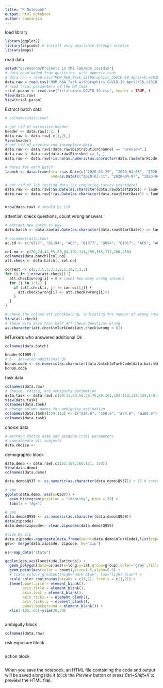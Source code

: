 ```yaml
---
title: "R Notebook"
output: html_notebook
author: ruonanjia
---
```


load library
```r
library(ggplot2)
library(zipcode) # install only available through archive
library(maps)
```

read data
```r
setwd("E:/Ruonan/Projects in the lab/mdm_covid19")
# data downloaded from qualtrics, with numeric code 
# data.raw = read.csv("MDM_R&A_Task_withGraphics_COVID-19_April+9,+2020_19.15.csv")
data.raw = read.csv("MDM_R&A_Task_withGraphics_COVID-19_April+15,+2020_23.00.csv")
# read trial parameters of the DM task
trial.param <- read.csv("trialsinfo_COVID_19.csv", header = TRUE, )
View(data.raw)
View(trial.param)
```

Extract batch data
```r

# colnames(data.raw)

# get rid of excessive header
header <- data.raw[1:2, ]
data.raw <- data.raw[-c(1,2),]
View(header)
# get rid of preview and incomplete data
data.raw <- data.raw[!data.raw$DistributionChannel == "preview",]
data.raw <- data.raw[data.raw$Finished == 1, ]
data.raw <- data.raw[!is.na(as.numeric(as.character(data.raw$mTurkCode))), ]

# dates for each batch
launch <- data.frame(start=as.Date(c("2020-03-29", "2020-04-06", "2020-04-13")), 
                     end=as.Date(c("2020-03-31", "2020-04-07", "2020-04-14")))

# get rid of lab testing data (by comparing survey startdate)
data.raw <- data.raw[!as.Date(as.character(data.raw$StartDate)) < launch$start[1],] 
data.raw <- data.raw[!(as.Date(as.character(data.raw$StartDate)) > launch$end[1] & as.Date(as.character(data.raw$StartDate)) < launch$start[2]), ]


nrow(data.raw) # should be 110
```

attention check questions, count wrong answers
```r
# extract new batch to pay
data.batch <- data.raw[as.Date(as.character(data.raw$StartDate)) >= launch$start[3] & as.Date(as.character(data.raw$StartDate)) <= launch$end[3], ]

# colnames(data.raw)
ac.id <- c("Q377", "Q1194", "AC5", "Q1077", "Q994", "Q1017", "AC9", "AC10", "Q1899", "AC4", "AC7", "AC8")

col.no <- c(20,24,42,55,80,84,102,114,150,165,212,266,350)
colnames(data.batch)[col.no]
att.check <- data.batch[, col.no]

correct <- c(2,2,5,5,3,3,2,1,10,7,1,3)
for (i in 1:nrow(att.check)) {
  att.check$wrong[i] = 0 # count how many wrong answers
  for (j in 1:12) {
    if (att.check[i, j] != correct[j]) {
      att.check$wrong[i] <- att.check$wrong[i]+1
    }
  }
}

# check the column att.check$wrong, indicating the number of wrong answers
View(att.check)
# those with more than half ATT check Questions wrong
as.character(att.check$mTurkCode[att.check$wrong > 6])
```

MTurkers who answered additional Qs
```r
colnames(data.batch)

header$Q1089.1
# 5 - answered additional Qs
bonus.code <- as.numeric(as.character(data.batch$mTurkCode[data.batch$Q1089.1 == 5]))
bonus.code
```


task data
```r
colnames(data.raw)
# choice, rating, and ambiguity estimation
data.task <- data.raw[,c(29:41,43:54,56:79,89:101,103:113,115:139,140:149,151:154,350)]
View(data.task)
colnames(data.task)
# change column names for ambiguity estimation
colnames(data.task)[109:112] <- c("a24.e", "a50.e", "a74.e", "a100.e")
colnames(data.task)

```

choice data
```r
# extrach choice data and attache trial parameters
# concatenate all subjects
data.choice <- 
```

demographic block
```r
data.demo <- data.raw[,c(155:164,166:171, 350)]
View(data.demo)
colnames(data.demo)

data.demo$Q937 <- as.numeric(as.character(data.demo$Q937)) + 17 # correct coding

# age
ggplot(data.demo, aes(x=Q937)) +
  geom_histogram(position = "identity", bins = 20) +
  labs(x = "Age")

# geo
data.demo$Q959 <- as.numeric(as.character(data.demo$Q959))
data(zipcode)
data.demo$zipcode<- clean.zipcodes(data.demo$Q959)

#size by zip
data.zipcode<-aggregate(data.frame(count=data.demo$mTurkCode),list(zip=data.demo$zipcode),length)
geo<- merge(data.zipcode, zipcode, by='zip')

us<-map_data('state')

ggplot(geo,aes(longitude,latitude)) +
  geom_polygon(data=us,aes(x=long,y=lat,group=group),color='gray',fill=NA,alpha=.35) +
  geom_point(aes(color = count),size=1.5,alpha=0.5) + 
  # scale_colour_gradient(high="dark blue", low="light blue") +
  scale_color_continuous(breaks = c(1,2), labels = c(1,2)) +
  theme(panel.grid = element_blank(),
        axis.title = element_blank(),
        axis.text = element_blank(),
        axis.ticks.x = element_blank(),
        axis.ticks.y = element_blank(),
        panel.background = element_blank()) +
  xlim(-125,-65)+ylim(20,50)
  

```

ambiguity block
```r
colnames(data.raw)
```

risk exposure block
```r

```

action block
```r

```


When you save the notebook, an HTML file containing the code and output will be saved alongside it (click the *Preview* button or press *Ctrl+Shift+K* to preview the HTML file).

